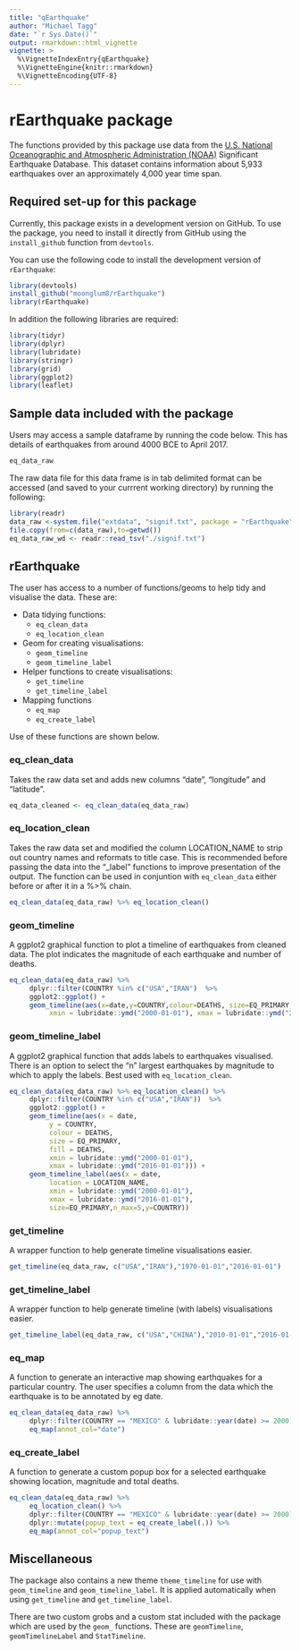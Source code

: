 ```yaml
---
title: "qEarthquake"
author: "Michael Tagg"
date: "`r Sys.Date()`"
output: rmarkdown::html_vignette
vignette: >
  %\VignetteIndexEntry{qEarthquake}
  %\VignetteEngine{knitr::rmarkdown}
  %\VignetteEncoding{UTF-8}
---
```


# rEarthquake package

The functions provided by this package use data from the [U.S. National Oceanographic and Atmospheric Administration (NOAA)](https://www.ngdc.noaa.gov/nndc/struts/form?t=101650&s=1&d=1) Significant Earthquake Database. This dataset contains information about 5,933 earthquakes over an approximately 4,000 year time span.

## Required set-up for this package

Currently, this package exists in a development version on GitHub. To use the package, you need to install it directly from GitHub using the `install_github` function from `devtools`. 

You can use the following code to install the development version of `rEarthquake`: 

```R
library(devtools)
install_github("moonglum8/rEarthquake")
library(rEarthquake)
```

In addition the following libraries are required:

```R
library(tidyr)
library(dplyr)
library(lubridate)
library(stringr)
library(grid)
library(ggplot2)
library(leaflet)
```

## Sample data included with the package

Users may access a sample dataframe by running the code below. This has details of earthquakes from around 
4000 BCE to April 2017.

```R
eq_data_raw
```

The raw data file for this data frame is in tab delimited format can be accessed (and saved to your currrent working directory) by running the following:

```R
library(readr)
data_raw <-system.file("extdata", "signif.txt", package = "rEarthquake")
file.copy(from=c(data_raw),to=getwd())
eq_data_raw_wd <- readr::read_tsv("./signif.txt")
```
## rEarthquake

The user has access to a number of functions/geoms to help tidy and visualise the data. These are: 

* Data tidying functions:
     + `eq_clean_data`
     + `eq_location_clean`
* Geom for creating visualisations:
     + `geom_timeline`
     + `geom_timeline_label`
* Helper functions to create visualisations:
     + `get_timeline`
     + `get_timeline_label`
* Mapping functions
     + `eq_map`
     + `eq_create_label`

Use of these functions are shown below.

### eq_clean_data

Takes the raw data set and adds new columns "date", "longitude" and "latitude".

```R
eq_data_cleaned <- eq_clean_data(eq_data_raw)
```
### eq_location_clean

Takes the raw data set and modified the column LOCATION_NAME to strip out country names and reformats to
title case. This is recommended before passing the data into the "_label" functions to improve presentation
of the output. The function can be used in conjuntion with `eq_clean_data` either before or after it in a %>% chain.

```R
eq_clean_data(eq_data_raw) %>% eq_location_clean()
````
### geom_timeline

A ggplot2 graphical function to plot a timeline of earthquakes from cleaned data. The plot indicates the magnitude of each earthquake and number of deaths.

```R
eq_clean_data(eq_data_raw) %>%
     dplyr::filter(COUNTRY %in% c("USA","IRAN")  %>%
     ggplot2::ggplot() +
     geom_timeline(aes(x=date,y=COUNTRY,colour=DEATHS, size=EQ_PRIMARY, fill=DEATHS, 
          xmin = lubridate::ymd("2000-01-01"), xmax = lubridate::ymd("2016-01-01")))
```

### geom_timeline_label

A ggplot2 graphical function that adds labels to earthquakes visualised. There is an option to select the "n" largest earthquakes by magnitude to which to apply the labels. Best used with `eq_location_clean`.

```R
eq_clean_data(eq_data_raw) %>% eq_location_clean() %>%
     dplyr::filter(COUNTRY %in% c("USA","IRAN"))  %>%
     ggplot2::ggplot() +
     geom_timeline(aes(x = date,
          y = COUNTRY,
          colour = DEATHS, 
          size = EQ_PRIMARY, 
          fill = DEATHS, 
          xmin = lubridate::ymd("2000-01-01"), 
          xmax = lubridate::ymd("2016-01-01"))) +
     geom_timeline_label(aes(x = date,
          location = LOCATION_NAME,
          xmin = lubridate::ymd("2000-01-01"), 
          xmax = lubridate::ymd("2016-01-01"),
          size=EQ_PRIMARY,n_max=5,y=COUNTRY)) 
```

### get_timeline

A wrapper function to help generate timeline visualisations easier.

```R
get_timeline(eq_data_raw, c("USA","IRAN"),"1970-01-01","2016-01-01")
```

### get_timeline_label

A wrapper function to help generate timeline (with labels) visualisations easier.

```R
get_timeline_label(eq_data_raw, c("USA","CHINA"),"2010-01-01","2016-01-01", n_max = 5)
```

### eq_map

A function to generate an interactive map showing earthquakes for a particular country. The user specifies a column from the data which the earthquake is to be annotated by eg date.

```R
eq_clean_data(eq_data_raw) %>% 
     dplyr::filter(COUNTRY == "MEXICO" & lubridate::year(date) >= 2000) %>% 
     eq_map(annot_col="date")
```

### eq_create_label

A function to generate a custom popup box for a selected earthquake showing location, magnitude and total deaths.

```R
eq_clean_data(eq_data_raw) %>% 
     eq_location_clean() %>% 
     dplyr::filter(COUNTRY == "MEXICO" & lubridate::year(date) >= 2000) %>% 
     dplyr::mutate(popup_text = eq_create_label(.)) %>% 
     eq_map(annot_col="popup_text")
```

## Miscellaneous

The package also contains a new theme `theme_timeline` for use with `geom_timeline` and `geom_timeline_label`. It is applied automatically when using `get_timeline` and `get_timeline_label`.

There are two custom grobs and a custom stat included with the package which are used by the `geom_` functions. These are `geomTimeline`, `geomTimelineLabel` and `StatTimeline`.


